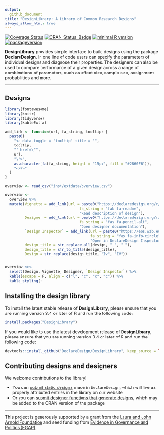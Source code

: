 ```yaml
---
output:
  github_document
title: "DesignLibrary: A Library of Common Research Designs"
always_allow_html: true
---
```


<!-- README.md is generated from README.Rmd. Please edit that file -->

[![Coverage Status](https://coveralls.io/repos/github/DeclareDesign/DesignLibrary/badge.svg?branch=master)](https://coveralls.io/github/DeclareDesign/DesignLibrary?branch=master)
[![CRAN_Status_Badge](http://www.r-pkg.org/badges/version/DesignLibrary)](https://cran.r-project.org/package=DesignLibrary)
[![minimal R version](https://img.shields.io/badge/R%3E%3D-3.4.0-6666ff.svg)](https://cran.r-project.org/)
[![packageversion](https://img.shields.io/badge/Package%20version-0.1.5.9999-orange.svg?style=flat-square)](commits/master)

**DesignLibrary** provides simple interface to build designs using the package **DeclareDesign**. In one line of code users can specify the parameters of individual designs and diagnose their properties. The designers can also be used to compare performance of a given design across a range of combinations of parameters, such as effect size, sample size, assignment probabilities and more.

---

## Designs

```r
library(fontawesome)
library(knitr)
library(tidyverse)
library(kableExtra)

add_link <- function(url, fa_string, tooltip) {
  paste0(
    "<a data-toggle = 'tooltip' title = '",
    tooltip,
    "' href=\"",
    url,
    "\">",
    as.character(fa(fa_string, height = "15px", fill = "#2860F6")),
    "</a>"
  )
}

overview <- read_csv("inst/extdata/overview.csv")

overview <-
  overview %>%
  mutate(Vignette = add_link(url = paste0("https://declaredesign.org/r/designlibrary/articles/", vignette, ".html"), 
                                  fa_string = "fab fa-readme", 
                                  "Read description of design"),
         Designer = add_link(url = paste0("https://declaredesign.org/r/designlibrary/reference/", designer, ".html"), 
                                  fa_string = "fas fa-pencil-alt", 
                                  "Open designer documentation"),
         `Design Inspector` = add_link(url = paste0("https://eos.wzb.eu/ipi/DDinspector/?import_library=", design), 
                                       fa_string = "fas fa-info-circle", 
                                       "Open in DeclareDesign Inspector"),
         design_title = str_replace_all(design, "_", " "),
         design_title = str_to_title(design_title),
         Design = str_replace(design_title, "Iv", "IV"))


overview %>%
  select(Design, Vignette, Designer, `Design Inspector`) %>%
  kable(escape = F, align = c("l", "c", "c", "c")) %>%
  kable_styling()
```


## Installing the design library

To install the latest stable release of **DesignLibrary**, please ensure that you are running version 3.4 or later of R and run the following code:

```r
install.packages("DesignLibrary")
```

If you would like to use the latest development release of **DesignLibrary**, please ensure that you are running version 3.4 or later of R and run the following code:

```r
devtools::install_github("DeclareDesign/DesignLibrary", keep_source = TRUE)
```

## Contributing designs and designers

We welcome contributions to the library! 

- You can [submit static designs](https://declaredesign.org/r/designlibrary/articles/how_to_write_and_contribute_designs.html) made in `DeclareDesign`, which will live as properly attributed entries in the library on our website
- Or you can [submit designer functions that generate designs](https://declaredesign.org/r/designlibrary/articles/how_to_write_and_contribute_designers.html), which may be added to the CRAN version of the package

---

This project is generously supported by a grant from the [Laura and John Arnold Foundation](http://www.arnoldfoundation.org) and seed funding from [Evidence in Governance and Politics (EGAP)](http://egap.org).
